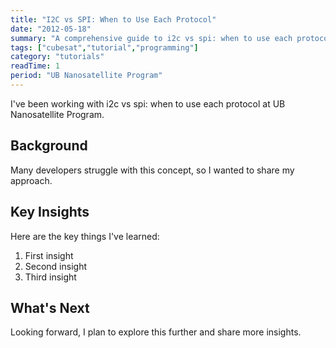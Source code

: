 ```yaml
---
title: "I2C vs SPI: When to Use Each Protocol"
date: "2012-05-18"
summary: "A comprehensive guide to i2c vs spi: when to use each protocol. Learn the fundamentals and best practices."
tags: ["cubesat","tutorial","programming"]
category: "tutorials"
readTime: 1
period: "UB Nanosatellite Program"
---
```


I've been working with i2c vs spi: when to use each protocol at UB Nanosatellite Program.

## Background

Many developers struggle with this concept, so I wanted to share my approach.

## Key Insights

Here are the key things I've learned:

1. First insight
2. Second insight
3. Third insight

## What's Next

Looking forward, I plan to explore this further and share more insights.

